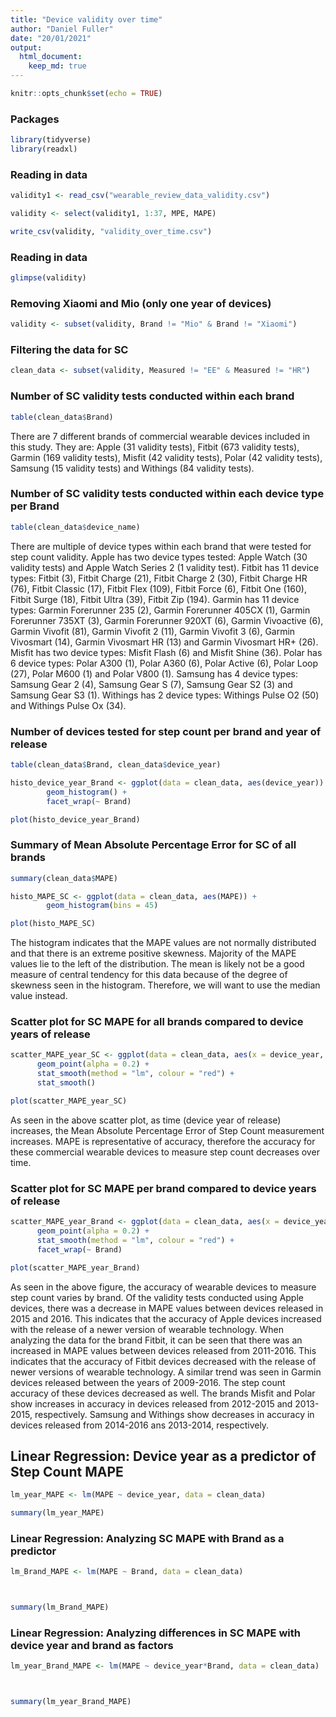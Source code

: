 ```yaml
---
title: "Device validity over time"
author: "Daniel Fuller"
date: "20/01/2021"
output:
  html_document:
    keep_md: true
---
```


```r
knitr::opts_chunk$set(echo = TRUE)
```

### Packages

```r
library(tidyverse)
library(readxl)
```

### Reading in data

```r
validity1 <- read_csv("wearable_review_data_validity.csv")

validity <- select(validity1, 1:37, MPE, MAPE)

write_csv(validity, "validity_over_time.csv")
```

### Reading in data

```r
glimpse(validity)
```


### Removing Xiaomi and Mio (only one year of devices)

```r
validity <- subset(validity, Brand != "Mio" & Brand != "Xiaomi")
```


### Filtering the data for SC

```r
clean_data <- subset(validity, Measured != "EE" & Measured != "HR")
```


### Number of SC validity tests conducted within each brand

```r
table(clean_data$Brand)
```

There are 7 different brands of commercial wearable devices included in this study. They are: Apple (31 validity tests), Fitbit (673 validity tests), Garmin (169 validity tests), Misfit (42 validity tests), Polar (42 validity tests), Samsung (15 validity tests) and Withings (84 validity tests).

### Number of SC validity tests conducted within each device type per Brand

```r
table(clean_data$device_name)
```

There are multiple of device types within each brand that were tested for step count validity. Apple has two device types tested: Apple Watch (30 validity tests) and Apple Watch Series 2 (1 validity test). Fitbit has 11 device types: Fitbit (3), Fitbit Charge (21), Fitbit Charge 2 (30), Fitbit Charge HR (76), Fitbit Classic (17), Fitbit Flex (109), Fitbit Force (6), Fitbit One (160), Fitbit Surge (18), Fitbit Ultra (39), Fitbit Zip (194). Garmin has 11 device types: Garmin Forerunner 235 (2), Garmin Forerunner 405CX (1), Garmin Forerunner 735XT (3), Garmin Forerunner 920XT (6), Garmin Vivoactive (6), Garmin Vivofit (81), Garmin Vivofit 2 (11), Garmin Vivofit 3 (6), Garmin Vivosmart (14), Garmin Vivosmart HR (13) and Garmin Vivosmart HR+ (26). Misfit has two device types: Misfit Flash (6) and Misfit Shine (36). Polar has 6 device types: Polar A300 (1), Polar A360 (6), Polar Active (6), Polar Loop (27), Polar M600 (1) and Polar V800 (1). Samsung has 4 device types: Samsung Gear 2 (4), Samsung Gear S (7), Samsung Gear S2 (3) and Samsung Gear S3 (1). Withings has 2 device types: Withings Pulse O2 (50) and Withings Pulse Ox (34).


### Number of devices tested for step count per brand and year of release

```r
table(clean_data$Brand, clean_data$device_year)

histo_device_year_Brand <- ggplot(data = clean_data, aes(device_year)) +
        geom_histogram() +
        facet_wrap(~ Brand)

plot(histo_device_year_Brand)
```


### Summary of Mean Absolute Percentage Error for SC of all brands

```r
summary(clean_data$MAPE)

histo_MAPE_SC <- ggplot(data = clean_data, aes(MAPE)) +
        geom_histogram(bins = 45)

plot(histo_MAPE_SC)
```

The histogram indicates that the MAPE values are not normally distributed and that there is an extreme positive skewness. Majority of the MAPE values lie to the left of the distribution. The mean is likely not be a good measure of central tendency for this data because of the degree of skewness seen in the histogram. Therefore, we will want to use the median value instead.


### Scatter plot for SC MAPE for all brands compared to device years of release

```r
scatter_MAPE_year_SC <- ggplot(data = clean_data, aes(x = device_year, y = MAPE)) +
      geom_point(alpha = 0.2) +
      stat_smooth(method = "lm", colour = "red") + 
      stat_smooth()

plot(scatter_MAPE_year_SC)

```

As seen in the above scatter plot, as time (device year of release) increases, the Mean Absolute Percentage Error of Step Count measurement increases. MAPE is representative of accuracy, therefore the accuracy for these commercial wearable devices to measure step count decreases over time. 


### Scatter plot for SC MAPE per brand compared to device years of release

```r
scatter_MAPE_year_Brand <- ggplot(data = clean_data, aes(x = device_year, y = MAPE)) +
      geom_point(alpha = 0.2) +
      stat_smooth(method = "lm", colour = "red") +
      facet_wrap(~ Brand)

plot(scatter_MAPE_year_Brand)
```

As seen in the above figure, the accuracy of wearable devices to measure step count varies by brand. Of the validity tests conducted using Apple devices, there was a decrease in MAPE values between devices released in 2015 and 2016. This indicates that the accuracy of Apple devices increased with the release of a newer version of wearable technology. When analyzing the data for the brand Fitbit, it can be seen that there was an increased in MAPE values between devices released from 2011-2016. This indicates that the accuracy of Fitbit devices decreased with the release of newer versions of wearable technology. A similar trend was seen in Garmin devices released between the years of 2009-2016. The step count accuracy of these devices decreased as well. The brands Misfit and Polar show increases in accuracy in devices released from 2012-2015 and 2013-2015, respectively. Samsung and Withings show decreases in accuracy in devices released from 2014-2016 ans 2013-2014, respectively. 


## Linear Regression: Device year as a predictor of Step Count MAPE

```r
lm_year_MAPE <- lm(MAPE ~ device_year, data = clean_data)

summary(lm_year_MAPE)
```

### Linear Regression: Analyzing SC MAPE with Brand as a predictor

```r
lm_Brand_MAPE <- lm(MAPE ~ Brand, data = clean_data)



summary(lm_Brand_MAPE)
```

### Linear Regression: Analyzing differences in SC MAPE with device year and brand as factors

```r
lm_year_Brand_MAPE <- lm(MAPE ~ device_year*Brand, data = clean_data)



summary(lm_year_Brand_MAPE)
```


